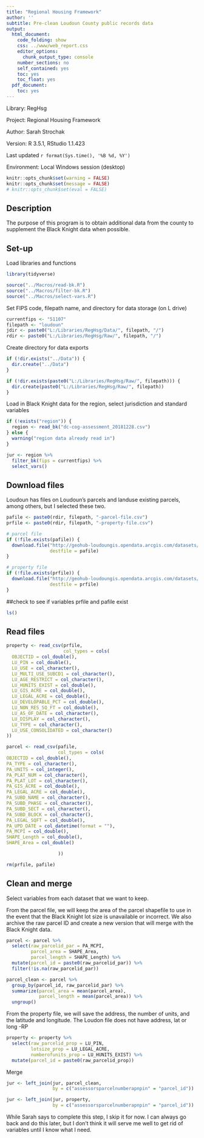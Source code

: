 ```yaml
---
title: "Regional Housing Framework"
author: ''
subtitle: Pre-clean Loudoun County public records data
output:
  html_document:
    code_folding: show
    css: ../www/web_report.css
    editor_options:
      chunk_output_type: console
    number_sections: no
    self_contained: yes
    toc: yes
    toc_float: yes
  pdf_document:
    toc: yes
---
```


<link rel="stylesheet" href="//fonts.googleapis.com/css?family=Lato" />

Library: RegHsg

Project: Regional Housing Framework

Author: Sarah Strochak

Version: R 3.5.1, RStudio 1.1.423

Last updated `r format(Sys.time(), '%B %d, %Y')`

Environment: Local Windows session (desktop)


```r
knitr::opts_chunk$set(warning = FALSE)
knitr::opts_chunk$set(message = FALSE)
# knitr::opts_chunk$set(eval = FALSE)
```

## Description

The purpose of this program is to obtain additional data from the county to supplement the Black Knight data when possible.

## Set-up
Load libraries and functions
```r
library(tidyverse)

source("../Macros/read-bk.R")
source("../Macros/filter-bk.R")
source("../Macros/select-vars.R")

```


Set FIPS code, filepath name, and directory for data storage (on L drive)

```r
currentfips <- "51107"
filepath <- "loudoun"
jdir <- paste0("L:/Libraries/RegHsg/Data/", filepath, "/")
rdir <- paste0("L:/Libraries/RegHsg/Raw/", filepath, "/")


```


Create directory for data exports
```r
if (!dir.exists("../Data")) {
  dir.create("../Data")
}

if (!dir.exists(paste0("L:/Libraries/RegHsg/Raw/", filepath))) {
  dir.create(paste0("L:/Libraries/RegHsg/Raw/", filepath))
}

```

Load in Black Knight data for the region, select jurisdiction and standard variables
```r
if (!exists("region")) {
  region <- read_bk("dc-cog-assessment_20181228.csv")
} else {
  warning("region data already read in")
}

jur <- region %>% 
  filter_bk(fips = currentfips) %>% 
  select_vars()

```
## Download files

Loudoun has files on Loudoun's parcels and landuse existing parcels, among others, but I selected these two. 

```r
pafile <- paste0(rdir, filepath, "-parcel-file.csv")
prfile <- paste0(rdir, filepath, "-property-file.csv")

# parcel file
if (!file.exists(pafile)) {
  download.file("http://geohub-loudoungis.opendata.arcgis.com/datasets/940679f5fe8444699893a1ed7bb7c2c6_5.csv",
                destfile = pafile)
}

# property file
if (!file.exists(prfile)) {
  download.file("http://geohub-loudoungis.opendata.arcgis.com/datasets/5ef377801d824cd0b483d800f862675d_1.csv",
                destfile = prfile)
}

```
##check to see if variables prfile and pafile exist
```r
ls()
```
## Read files
```r

property <- read_csv(prfile,
                     col_types = cols(
  OBJECTID = col_double(),
  LU_PIN = col_double(),
  LU_USE = col_character(),
  LU_MULTI_USE_SUBCD1 = col_character(),
  LU_AGE_RESTRICT = col_character(),
  LU_HUNITS_EXIST = col_double(),
  LU_GIS_ACRE = col_double(),
  LU_LEGAL_ACRE = col_double(),
  LU_DEVELOPABLE_PCT = col_double(),
  LU_NON_RES_SQ_FT = col_double(),
  LU_AS_OF_DATE = col_character(),
  LU_DISPLAY = col_character(),
  LU_TYPE = col_character(),
  LU_USE_CONSOLIDATED = col_character()
))

parcel <- read_csv(pafile,
                   col_types = cols(
OBJECTID = col_double(),
PA_TYPE = col_character(),
PA_UNITS = col_integer(),
PA_PLAT_NUM = col_character(),
PA_PLAT_LOT = col_character(),
PA_GIS_ACRE = col_double(),
PA_LEGAL_ACRE = col_double(),
PA_SUBD_NAME = col_character(),
PA_SUBD_PHASE = col_character(),
PA_SUBD_SECT = col_character(),
PA_SUBD_BLOCK = col_character(),
PA_LEGAL_SQFT = col_double(),
PA_UPD_DATE = col_datetime(format = ""),
PA_MCPI = col_double(),
SHAPE_Length = col_double(),
SHAPE_Area = col_double()

                   ))

rm(prfile, pafile)

```

## Clean and merge

Select variables from each dataset that we want to keep.

From the parcel file, we will keep the area of the parcel shapefile to use in the event that the Black Knight lot size is unavailable or incorrect.
We also archive the raw parcel ID and create a new version that will merge with the Black Knight data.

```r
parcel <- parcel %>% 
  select(raw_parcelid_par = PA_MCPI,
         parcel_area = SHAPE_Area, 
         parcel_length = SHAPE_Length) %>% 
  mutate(parcel_id = paste0(raw_parcelid_par)) %>% 
  filter(!is.na(raw_parcelid_par))

```

```r

parcel_clean <- parcel %>% 
  group_by(parcel_id, raw_parcelid_par) %>% 
  summarize(parcel_area = mean(parcel_area),
            parcel_length = mean(parcel_area)) %>% 
  ungroup()

```

From the property file, we will save the address, the number of units, and the latitude and longitude.
The Loudon file does not have address, lat or long -RP
```r
property <- property %>% 
  select(raw_parcelid_prop = LU_PIN,
         lotsize_prop = LU_LEGAL_ACRE,
         numberofunits_prop = LU_HUNITS_EXIST) %>% 
  mutate(parcel_id = paste0(raw_parcelid_prop))

```

Merge


```r

jur <- left_join(jur, parcel_clean, 
                 by = c("assessorsparcelnumberapnpin" = "parcel_id"))

jur <- left_join(jur, property, 
                 by = c("assessorsparcelnumberapnpin" = "parcel_id"))

```

While Sarah says to complete this step, I skip it for now. I can always go back and do this later, but I don't think it will serve me well to get rid of variables until I know what I need. 
